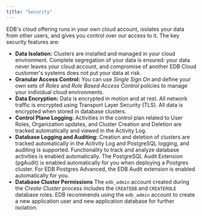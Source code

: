 ```yaml
---
title: "Security"
---
```


EDB's cloud offering runs in your own cloud account, isolates your data from other users, and gives you control over our access to it. The key security features are:
- **Data Isolation:** Clusters are installed and managed in your cloud environment. Complete segregation of your data is ensured: your data never leaves your cloud account, and compromise of another EDB Cloud customer's systems does not put your data at risk.
- **Granular Access Control:** You can use _Single Sign On_ and define your own sets of _Roles_ and _Role Based Access Control_ policies to manage your individual cloud environments.
- **Data Encryption:** Data is encrypted in motion and at rest. All network traffic is encrypted using Transport Layer Security (TLS). All data is encrypted when stored in database clusters. 
- **Control Plane Logging:** Activities in the control plan related to User Roles, Organization updates, and Cluster Creation and Deletion are tracked automatically and viewed in the Activity Log.   
- **Database Logging and Auditing:** Creation and deletion of clusters are tracked automatically in the Activity Log and PostgreSQL logging, and auditing is supported. Functionality to track and analyze database activities is enabled automatically. The PostgreSQL Audit Extension (pgAudit) is enabled automatically for you when deploying a Postgres cluster. For EDB Postgres Advanced, the EDB Audit extension is enabled automatically for you. 
- **Database Cluster Permissions** The `edb_admin` account created during the _Create Cluster_ process includes the `CREATEDB` and `CREATEROLE` database roles. EDB recommends using the `edb_admin` account to create a new application user and new application database for further isolation. 

